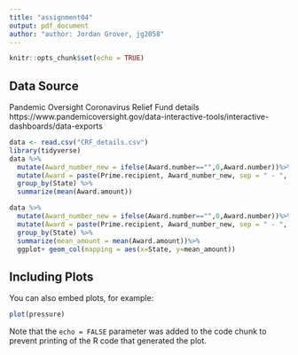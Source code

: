 ```yaml
---
title: "assignment04"
output: pdf_document
author: "author: Jordan Grover, jg2058"
---
```


```r
knitr::opts_chunk$set(echo = TRUE)
```

## Data Source

Pandemic Oversight Coronavirus Relief Fund details
https://www.pandemicoversight.gov/data-interactive-tools/interactive-dashboards/data-exports


```r
data <- read.csv("CRF_details.csv")
library(tidyverse)
data %>%
  mutate(Award_number_new = ifelse(Award.number=="",0,Award.number))%>%
  mutate(Award = paste(Prime.recipient, Award_number_new, sep = " - ", collapse = NULL)) %>%
  group_by(State) %>%
  summarize(mean(Award.amount))

data %>%
  mutate(Award_number_new = ifelse(Award.number=="",0,Award.number))%>%
  mutate(Award = paste(Prime.recipient, Award_number_new, sep = " - ", collapse = NULL)) %>%
  group_by(State) %>%
  summarize(mean_amount = mean(Award.amount))%>%
  ggplot+ geom_col(mapping = aes(x=State, y=mean_amount))


```

## Including Plots

You can also embed plots, for example:

```r
plot(pressure)
```

Note that the `echo = FALSE` parameter was added to the code chunk to prevent printing of the R code that generated the plot.
